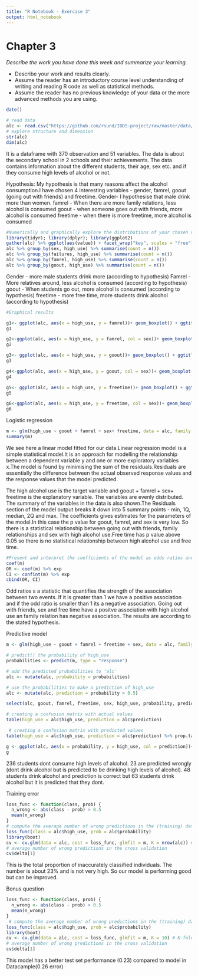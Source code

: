---
title: "R Notebook - Exercise 3"
output: html_notebook
---


# Chapter 3

*Describe the work you have done this week and summarize your learning.*

- Describe your work and results clearly. 
- Assume the reader has an introductory course level understanding of writing and reading R code as well as statistical methods.
- Assume the reader has no previous knowledge of your data or the more advanced methods you are using.

```{r}
date()
```


```{r}
# read data 
alc <- read.csv("https://github.com/rsund/IODS-project/raw/master/data/alc.csv")
# explore structure and dimension
str(alc)
dim(alc)
```

It is a dataframe with 370 observation and 51 variables. The data is about the secondary school in 2 schools and their achievements. The data contains information about the different students, their age, sex etc. and if they consume high levels of alcohol or not.


Hypothesis: My hypothesis is that many reasons affect the alcohol consumption.I have chosen 4 interesting variables - gender, famrel, goout (going out with friends) and freetime. 
Gender- I hypothesise that male drink more than women. 
famrel - When there are more family relations, less alcohol is consumed
goout - when someone goes out with friends, more alcohol is consumed
freetime - when there is more freetime, more alcohol is consumed
```{r}
#Numerically and graphically explore the distributions of your chosen variables and their relationships with alcohol consumption (use for example cross-tabulations, bar plots and box plots). Comment on your findings and compare the results of your exploration to your previously stated hypotheses.
library(tidyr); library(dplyr); library(ggplot2)
gather(alc) %>% ggplot(aes(value)) + facet_wrap("key", scales = "free") + geom_bar()
alc %>% group_by(sex, high_use) %>% summarise(count = n())
alc %>% group_by(failures, high_use) %>% summarise(count = n())
alc %>% group_by(famrel, high_use) %>% summarise(count = n())
alc %>% group_by(goout, high_use) %>% summarise(count = n())

```
Gender - more male students drink more (according to hypothesis)
Famrel - More relatives around, less alcohol is consumed (according to hypothesis)
goout - When students go out, more alcohol is consumed (according to hypothesis)
freetime - more free time, more students drink alcohol (according to hypothesis)

```{r}
#Graphical results

g1<- ggplot(alc, aes(x = high_use, y = famrel))+ geom_boxplot() + ggtitle("Family relationship vs alcohol consumption")
g1

g2<-ggplot(alc, aes(x = high_use, y = famrel, col = sex))+ geom_boxplot() + ggtitle("Family relationship vs alcohol consumption according to gender")
g2

g3<- ggplot(alc, aes(x = high_use, y = goout))+ geom_boxplot() + ggtitle("Going out with friends vs alcohol consumption")
g3

g4<-ggplot(alc, aes(x = high_use, y = goout, col = sex))+ geom_boxplot() + ggtitle("Going out with friends vs alcohol consumption according to gender")
g4

g5<- ggplot(alc, aes(x = high_use, y = freetime))+ geom_boxplot() + ggtitle("Freetime vs alcohol consumption")
g5

g6<-ggplot(alc, aes(x = high_use, y = freetime, col = sex))+ geom_boxplot() + ggtitle("Freetime vs alcohol consumption according to gender")
g6
```



Logistic regression
```{r}
m <- glm(high_use ~ goout + famrel + sex+ freetime, data = alc, family = "binomial")
summary(m)

```

We see here a linear model fitted for our data.Linear regression model is a simple statistical model.It is an approach for modelling the relationship between a dependent variable y and one or more exploratory variables x.The model is found by minimising the sum of the residuals.Residuals are essentially the difference between the actual observed response values and the response values that the model predicted. 

The high alcohol use is the target variable and goout + famrel + sex+ freetime is the explanatory variable. The variables are evenly distributed. 
The summary of the variables in the data is also shown.The Residuals section of the model output breaks it down into 5 summary points - min, 1Q, median, 2Q and max. 
The coefficients gives estimates for the parameters of the model.In this case the p value for goout, famrel, and sex is very low. So there is a statistical relationship between going out with friends, family relationships and sex with high alcohol use.Free time has p value above 0.05 so there is no statistical relationship between high alcohol use and free time.

```{r}
#Present and interpret the coefficients of the model as odds ratios and provide confidence intervals for them. Interpret the results and compare them to your previously stated hypothesis.
coef(m)
OR <- coef(m) %>% exp
CI <- confint(m) %>% exp 
cbind(OR, CI)
```
Odd ratios s a statistic that quantifies the strength of the association between two events. If it is greater than 1 we have a positive association and if the odd ratio is smaller than 1 its a negative association. 
Going out with friends, sex and free time have a positve association with high alcohol use an family relation has negative association. The results are according to the stated hypothesis.


Predictive model
```{r}
m <- glm(high_use ~ goout + famrel + freetime + sex, data = alc, family = "binomial")

# predict() the probability of high_use
probabilities <- predict(m, type = "response")

# add the predicted probabilities to 'alc'
alc <- mutate(alc, probability = probabilities)

# use the probabilities to make a prediction of high_use
alc <- mutate(alc, prediction = probability > 0.5)

select(alc, goout, famrel, freetime, sex, high_use, probability, prediction) %>% tail(10)

# creating a confusion matrix with actual values
table(high_use = alc$high_use, prediction = alc$prediction)

 # creating a confusion matrix with predicted values
table(high_use = alc$high_use, prediction = alc$prediction) %>% prop.table %>% addmargins 

g <- ggplot(alc, aes(x = probability, y = high_use, col = prediction))+ geom_point() + ggtitle("logistic regression model")
g 

```

236 students dont consume high levels of alcohol. 23 are predicted wrongly (dont drink alcohol but is predicted to be drinking high levels of alcohol). 48 students drink alcohol and prediction is correct but 63 students drink alcohol but it is predicted that they dont.


Training error
```{r}
loss_func <- function(class, prob) {
  n_wrong <- abs(class - prob) > 0.5
  mean(n_wrong)
}
# compute the average number of wrong predictions in the (training) data
loss_func(class = alc$high_use, prob = alc$probability) 
library(boot)
cv <- cv.glm(data = alc, cost = loss_func, glmfit = m, K = nrow(alc)) # K-fold cross-validation, cv=training data
# average number of wrong predictions in the cross validation
cv$delta[1]
```
This is the total proportion of inaccurately classified individuals. The number is about 23% and is not very high. So our model is performing good but can be improved.


Bonus question
```{r}
loss_func <- function(class, prob) {
  n_wrong <- abs(class - prob) > 0.5
  mean(n_wrong)
}
 # compute the average number of wrong predictions in the (training) data
loss_func(class = alc$high_use, prob = alc$probability)
library(boot)
cv <- cv.glm(data = alc, cost = loss_func, glmfit = m, K = 10) # K-fold cross-validation, cv=training data
# average number of wrong predictions in the cross validation
cv$delta[1]
```
This model has a better test set performance (0.23) compared to model in Datacample(0.26 error)
